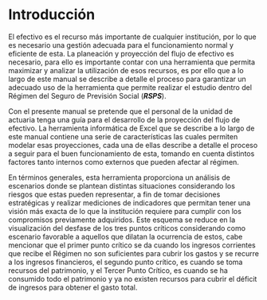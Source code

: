 # Introducción

El efectivo es el recurso más importante de cualquier institución, por lo que es necesario una gestión adecuada para el funcionamiento normal y eficiente de esta. La planeación y proyección del flujo de efectivo es necesario, para ello es importante contar con una herramienta que permita maximizar y analizar la utilización de esos recursos, es por ello que a lo largo de este manual se describe a detalle el proceso para garantizar un adecuado uso de la herramienta que permite realizar el estudio dentro del Régimen del Seguro de Previsión Social (***RSPS***).

Con el presente manual se pretende que el personal de la unidad de actuaria tenga una guía para el desarrollo de la proyección del flujo de efectivo. La herramienta informática de Excel que se describe a lo largo de este manual contiene una serie de características las cuales permiten modelar esas proyecciones, cada una de ellas describe a detalle el proceso a seguir para el buen funcionamiento de esta, tomando en cuenta distintos factores tanto internos como externos que pueden afectar al régimen.

En términos generales, esta herramienta proporciona un análisis de escenarios donde se plantean distintas situaciones considerando los riesgos que estas pueden representar, a fin de tomar decisiones estratégicas y realizar mediciones de indicadores que permitan tener una visión más exacta de lo que la institución requiere para cumplir con los compromisos previamente adquiridos. Este esquema se reduce en la visualización del desfase de los tres puntos críticos considerando como escenario favorable a aquellos que dilatan la ocurrencia de estos, cabe mencionar que el primer punto crítico se da cuando los ingresos corrientes que recibe el Régimen no son suficientes para cubrir los gastos y se recurre a los ingresos financieros, el segundo punto crítico, es cuando se toma recursos del patrimonio, y el Tercer Punto Crítico, es cuando se ha consumido todo el patrimonio y ya no existen recursos para cubrir el déficit de ingresos para obtener el gasto total.
